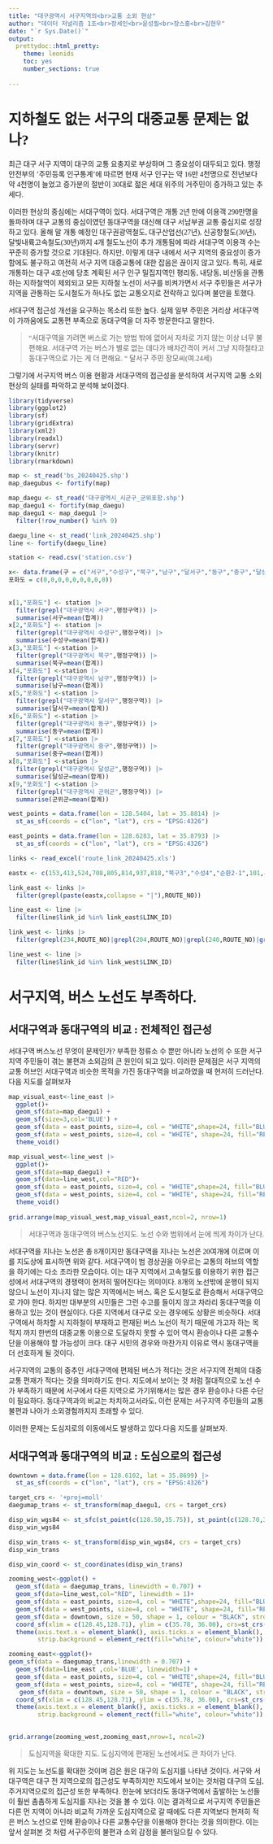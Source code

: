 ```yaml
---
title: "대구광역시 서구지역의<br>교통 소외 현상"
author: "데이터 저널리즘 1조<br>장세인<br>윤성필<br>장스홍<br>김현우"
date: "`r Sys.Date()`"
output: 
  prettydoc::html_pretty:
    theme: leonids
    toc: yes
    number_sections: true
    
---
```

<style type ="text/css">
  @font-face {
    font-family: 'KCC-Hanbit';
    src: url('https://fastly.jsdelivr.net/gh/projectnoonnu/2403-2@1.0/KCC-Hanbit.woff2') format('woff2');
    font-weight: normal;
    font-style: normal;
  }
 body{
 font-family: 'KCC-Hanbit';}
</style>


# 지하철도 없는 서구의 대중교통 문제는 없나?
최근 대구 서구 지역이 대구의 교통 요충지로 부상하며 그 중요성이 대두되고 있다. 행정안전부의 ‘주민등록 인구통계’에 따르면 현재 서구 인구는 약 16만 4천명으로 전년보다 약 4천명이 늘었고 증가분의 절반이 30대로 젊은 세대 위주의 거주민이 증가하고 있는 추세다. 

이러한 현상의 중심에는 서대구역이 있다. 서대구역은 개통 2년 만에 이용객 290만명을 돌파하며 대구 교통의 중심이였던 동대구역을 대신해 대구 서남부권 교통 중심지로 성장하고 있다. 올해 말 개통 예정인 대구권광역철도, 대구산업선(27년), 신공항철도(30년), 달빛내륙고속철도(30년)까지 4개 철도노선이 추가 개통됨에 따라 서대구역 이용객 수는 꾸준히 증가할 것으로 기대된다. 
하지만, 이렇게 대구 내에서 서구 지역의 중요성이 증가함에도 불구하고 여전히 서구 지역 대중교통에 대한 잡음은 끊이지 않고 있다. 특히, 새로 개통하는 대구 4호선에 당초 계획된 서구 인구 밀집지역인 평리동, 내당동, 비산동을 관통하는 지하철역이 제외되고 모든 지하철 노선이 서구를 비켜가면서 서구 주민들은 서구가 지역을 관통하는 도시철도가 하나도 없는 교통오지로 전락하고 있다며 불만을 토했다. 

서대구역 접근성 개선을 요구하는 목소리 또한 높다. 실제 일부 주민은 거리상 서대구역이 가까움에도 교통편 부족으로 동대구역을 더 자주 방문한다고 말한다. 

> “서대구역을 가려면 버스로 가는 방법 밖에 없어서 자차로 가지 않는 이상 너무 불편해요. 서대구역 가는 버스가 별로 없는 데다가 배차간격이 커서 그냥 지하철타고 동대구역으로 가는 게 더 편해요. “
달서구 주민 장모씨(여.24세)

그렇기에 서구지역 버스 이용 현황과 서대구역의 접근성을 분석하여 서구지역 교통 소외 현상의 실태를 파악하고 분석해 보이겠다.


```r
library(tidyverse)
library(ggplot2)
library(sf)
library(gridExtra)
library(xml2)
library(readxl)
library(servr)
library(knitr)
library(rmarkdown)
```

```r
map <- st_read('bs_20240425.shp')
map_daegubus <- fortify(map)
```

```r
map_daegu <- st_read('대구광역시_시군구_군위포함.shp')
map_daegu1 <- fortify(map_daegu)
map_daegu1 <- map_daegu1 |>
  filter(!row_number() %in% 9)
```

```r
daegu_line <- st_read('link_20240425.shp')
line <- fortify(daegu_line)
```

```r
station <- read.csv('station.csv')
```

```r
x<- data.frame(구 = c("서구","수성구","북구","남구","달서구","동구","중구","달성군","군위군"), 
포화도 = c(0,0,0,0,0,0,0,0,0))
      
          
x[1,"포화도"] <- station |>
  filter(grepl("대구광역시 서구",행정구역)) |>
  summarise(서구=mean(합계))
x[2,"포화도"] <- station |>  
  filter(grepl("대구광역시 수성구",행정구역)) |>
  summarise(수성구=mean(합계))
x[3,"포화도"] <-station |>  
  filter(grepl("대구광역시 북구",행정구역)) |>
  summarise(북구=mean(합계))
x[4,"포화도"] <-station |>  
  filter(grepl("대구광역시 남구",행정구역)) |>
  summarise(남구=mean(합계))
x[5,"포화도"] <-station |>  
  filter(grepl("대구광역시 달서구",행정구역)) |>
  summarise(달서구=mean(합계))
x[6,"포화도"] <-station |>  
  filter(grepl("대구광역시 동구",행정구역)) |>
  summarise(동구=mean(합계))
x[7,"포화도"] <-station |>  
  filter(grepl("대구광역시 중구",행정구역)) |>
  summarise(중구=mean(합계))
x[8,"포화도"] <-station |>  
  filter(grepl("대구광역시 달성군",행정구역)) |>
  summarise(달성군=mean(합계))
x[9,"포화도"] <-station |>  
  filter(grepl("대구광역시 군위군",행정구역)) |>
  summarise(군위군=mean(합계))
```

```r
west_points = data.frame(lon = 128.5404, lat = 35.8814) |> 
  st_as_sf(coords = c("lon", "lat"), crs = "EPSG:4326")

east_points = data.frame(lon = 128.6283, lat = 35.8793) |> 
  st_as_sf(coords = c("lon", "lat"), crs = "EPSG:4326")
```

```r
links <- read_excel('route_link_20240425.xls')
```


```r
eastx <- c(153,413,524,708,805,814,937,818,"북구3","수성4","순환2-1",101,401,"급행1","팔공2",425,615,708,909,399,"동구1","순환2",555,55)

link_east <- links |>
  filter(grepl(paste(eastx,collapse = "|"),ROUTE_NO))
```

```r
line_east <- line |>
  filter(line$link_id %in% link_east$LINK_ID)
```

```r
link_west <- links |>
  filter(grepl(234,ROUTE_NO)|grepl(204,ROUTE_NO)|grepl(240,ROUTE_NO)|grepl(309,ROUTE_NO)|grepl(524,ROUTE_NO)|grepl("서구1",ROUTE_NO)|grepl("칠곡6",ROUTE_NO)|grepl("급행8",ROUTE_NO))
```

```r
line_west <- line |>
  filter(line$link_id %in% link_west$LINK_ID)
```

# 서구지역, 버스 노선도 부족하다.

## 서대구역과 동대구역의 비교 : 전체적인 접근성

서대구역 버스노선 무엇이 문제인가?
부족한 정류소 수 뿐만 아니라 노선의 수 또한 서구 지역 주민들이 겪는 불편과 소외감의 큰 원인이 되고 있다. 이러한 문제점은 서구 지역의 교통 허브인 서대구역과 비슷한 목적을 가진 동대구역을 비교하였을 때 현저히 드러난다. 다음 지도를 살펴보자
```r
map_visual_east<-line_east |>
  ggplot()+
  geom_sf(data=map_daegu1) +
  geom_sf(size=3,col='BLUE') +
  geom_sf(data = east_points, size=4, col = "WHITE",shape=24, fill="BLUE") +
  geom_sf(data = west_points, size=4, col = "WHITE", shape=24, fill="RED") +
  theme_void()

map_visual_west<-line_west |>
  ggplot()+
  geom_sf(data=map_daegu1) +
  geom_sf(data=line_west,col="RED")+
  geom_sf(data = east_points, size=4, col = "WHITE",shape=24, fill="BLUE") +
  geom_sf(data = west_points, size=4, col = "WHITE", shape=24, fill="RED") +
  theme_void() 
  
grid.arrange(map_visual_west,map_visual_east,ncol=2, nrow=1)
```


>서대구역과 동대구역의 버스노선지도. 노선 수와 범위에서 눈에 띄게 차이가 난다.

서대구역을 지나는 노선은 총 8개이지만 동대구역을 지나는 노선은 20여개에 이르며 이를 지도상에 표시하면 위와 같다. 서대구역이 범 경상권을 아우르는 교통의 허브의 역할을 하기에는 다소 초라한 모습이다. 이는 대구 지역에서 고속철도를 이용하기 위한 접근성에서 서대구역의 경쟁력이 현저히 떨어진다는 의미이다. 8개의 노선밖에 운행이 되지 않으니 노선이 지나지 않는 많은 지역에서는 버스, 혹은 도시철도로 환승해서 서대구역으로 가야 한다. 하지만 대부분의 시민들은 그런 수고를 들이지 않고 차라리 동대구역을 이용하고 있는 것이 현실이다. 다른 지역에서 대구로 오는 경우에도 상황은 비슷하다. 서대구역에서 하차할 시 지하철이 부재하고 편재된 버스 노선이 적기 때문에 가고자 하는 목적지 까지 한번의 대중교통 이용으로 도달하지 못할 수 있어 역시 환승이나 다른 교통수단을 이용해야 할 가능성이 크다. 대구 시민의 경우와 마찬가지 이유로 역시 동대구역을 더 선호하게 될 것이다.

서구지역의 교통의 중추인 서대구역에 편제된 버스가 적다는 것은 서구지역 전체의 대중교통 편재가 적다는 것을 의미하기도 한다. 지도에서 보이는 것 처럼 절대적으로 노선 수가 부족하기 때문에 서구에서 다른 지역으로 가기위해서는 많은 경우 환승이나 다른 수단이 필요하다. 동대구역과의 비교는 차치하고서라도, 이런 문제는 서구지역 주민들의 교통 불편과 나아가 소외경험까지지 초래할 수 있다. 

이러한 문제는 도심지로의 이동에서도 발생하고 있다.다음 지도를 살펴보자.

## 서대구역과 동대구역의 비교 : 도심으로의 접근성
```r
downtown = data.frame(lon = 128.6102, lat = 35.8699) |> 
  st_as_sf(coords = c("lon", "lat"), crs = "EPSG:4326")


```

```r
target_crs <- '+proj=moll'
daegumap_trans <- st_transform(map_daegu1, crs = target_crs)
```

```r
disp_win_wgs84 <- st_sfc(st_point(c(128.50,35.75)), st_point(c(128.70,35.93 )), crs = 4326)
disp_win_wgs84

```

```r
disp_win_trans <- st_transform(disp_win_wgs84, crs = target_crs)
disp_win_trans

```

```r
disp_win_coord <- st_coordinates(disp_win_trans)

zooming_west<-ggplot() + 
  geom_sf(data = daegumap_trans, linewidth = 0.707) +
  geom_sf(data=line_west,col="RED", linewidth = 1)+
  geom_sf(data = east_points, size=4, col = "WHITE",shape=24, fill="BLUE") +
  geom_sf(data = west_points, size=4, col = "WHITE", shape=24, fill="RED") +
  geom_sf(data = downtown, size = 50, shape = 1, colour = "BLACK", stroke=1.3)+
  coord_sf(xlim = c(128.45,128.71), ylim = c(35.78, 36.00), crs=st_crs(4019)) +
  theme(axis.text.x = element_blank(), axis.ticks.x = element_blank(), axis.text.y = element_blank(),panel.background = element_rect(fill="white", colour="white"),
        strip.background = element_rect(fill="white", colour="white"))

zooming_east<-ggplot()+
geom_sf(data = daegumap_trans,linewidth = 0.707) +
  geom_sf(data=line_east ,col='BLUE', linewidth=1) +
  geom_sf(data = east_points, size=4, col = "WHITE",shape=24, fill="BLUE") +
  geom_sf(data = west_points, size=4, col = "WHITE", shape=24, fill="RED") +
   geom_sf(data = downtown, size = 50, shape = 1, colour = "BLACK", stroke=1.3)+
  coord_sf(xlim = c(128.45,128.71), ylim = c(35.78, 36.00), crs=st_crs(4019)) +
  theme(axis.text.x = element_blank(), axis.ticks.x = element_blank(), axis.text.y = element_blank(),panel.background = element_rect(fill="white", colour="white"),
        strip.background = element_rect(fill="white", colour="white"))
  

grid.arrange(zooming_west,zooming_east,nrow=1, ncol=2) 
```


>도심지역을 확대한 지도. 도심지역에 편재된 노선에서도 큰 차이가 난다.

위 지도는 노선도를 확대한 것이며 검은 원은 대구의 도심지를 나타낸 것이다. 서구와 서대구역은 대구 전 지역으로의 접근성도 부족하지만 지도에서 보이는 것처럼 대구의 도심, 주거지역으로의 접근성 또한 부족하다. 한눈에 보더라도 동대구역에서 출발하는 노선들이 훨씬 촘촘하게 도심지를 지나는 것을 볼 수 있다. 이는 결과적으로 서구지역 주민들은 다른 먼 지역이 아니라 비교적 가까운 도심지역으로 갈 때에도 다른 지역보다 현저히 적은 버스 노선으로 인해 환승이나 다른 교통수단을 이용해야 한다는 것을 의미한다. 이는 앞서 살펴본 것 처럼 서구주민의 불편과 소외 감정을 불러일으킬 수 있다.
